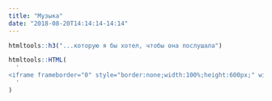 ```yaml
---
title: "Музыка" 
date: "2018-08-20T14:14:14-14:14"
---
```


```r
htmltools::h3("...которую я бы хотел, чтобы она послушала")

htmltools::HTML(
  '
<iframe frameborder="0" style="border:none;width:100%;height:600px;" width="100%" height="600" src="https://music.yandex.ru/iframe/#playlist/Viktor199513/1006/hide/cover/">Слушайте <a href="https://music.yandex.ru/users/Viktor199513/playlists/1006">Плейлист для Алины</a> — <a href="https://music.yandex.ru/users/Viktor199513">Viktor199513</a> на Яндекс.Музыке</iframe>
  '
)
```

